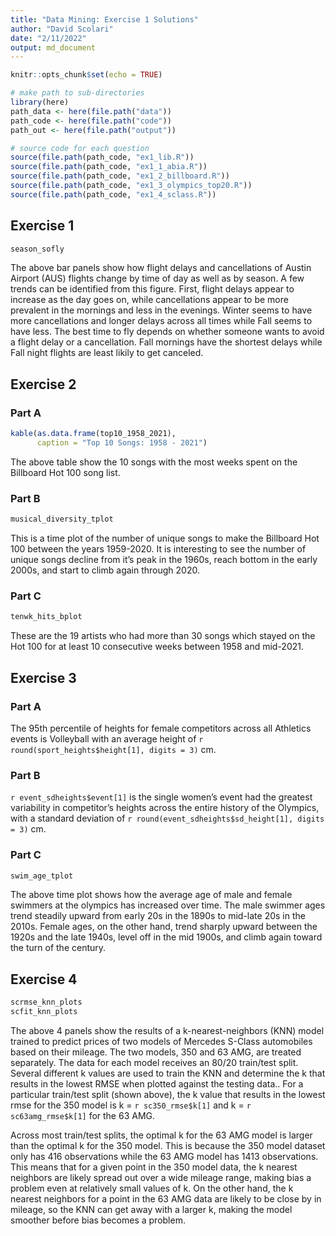 ```yaml
---
title: "Data Mining: Exercise 1 Solutions"
author: "David Scolari"
date: "2/11/2022"
output: md_document
---
```

```r
knitr::opts_chunk$set(echo = TRUE)
```

```r
# make path to sub-directories
library(here)
path_data <- here(file.path("data"))
path_code <- here(file.path("code"))
path_out <- here(file.path("output"))

# source code for each question
source(file.path(path_code, "ex1_lib.R"))
source(file.path(path_code, "ex1_1_abia.R"))
source(file.path(path_code, "ex1_2_billboard.R"))
source(file.path(path_code, "ex1_3_olympics_top20.R"))
source(file.path(path_code, "ex1_4_sclass.R"))
```

## Exercise 1

```r
season_sofly
```

The above bar panels show how flight delays and cancellations of Austin Airport (AUS) flights change by time of day as well as by season. A few trends can be identified from this figure. First, flight delays appear to increase as the day goes on, while cancellations appear to be more prevalent in the mornings and less in the evenings. Winter seems to have more cancellations and longer delays across all times while Fall seems to have less. The best time to fly depends on whether someone wants to avoid a flight delay or a cancellation. Fall mornings have the shortest delays while Fall night flights are least likily to get canceled.

## Exercise 2

### Part A

```r
kable(as.data.frame(top10_1958_2021), 
      caption = "Top 10 Songs: 1958 - 2021")
```

The above table show the 10 songs with the most weeks spent on the Billboard Hot 100 song list. 

### Part B

```r
musical_diversity_tplot
```

This is a time plot of the number of unique songs to make the Billboard Hot 100 between the years 1959-2020. It is interesting to see the number of unique songs decline from it's peak in the 1960s, reach bottom in the early 2000s, and start to climb again through 2020. 

### Part C

```r
tenwk_hits_bplot
```

These are the 19 artists who had more than 30 songs which stayed on the Hot 100 for at least 10 consecutive weeks between 1958 and mid-2021.

## Exercise 3

### Part A

The 95th percentile of heights for female competitors across all Athletics events is Volleyball with an average height of `r round(sport_heights$height[1], digits = 3)` cm.

### Part B
`r event_sdheights$event[1]` is the single women's event had the greatest variability in competitor's heights across the entire history of the Olympics, with a standard deviation of `r round(event_sdheights$sd_height[1], digits = 3)` cm.



### Part C

```r
swim_age_tplot
```

The above time plot shows how the average age of male and female swimmers at the olympics has increased over time. The male swimmer ages trend steadily upward from early 20s in the 1890s to mid-late 20s in the 2010s. Female ages, on the other hand, trend sharply upward between the 1920s and the late 1940s, level off in the mid 1900s, and climb again toward the turn of the century.

## Exercise 4

```r
scrmse_knn_plots
scfit_knn_plots
```

The above 4 panels show the results of a k-nearest-neighbors (KNN) model trained to predict prices of two models of Mercedes S-Class automobiles based on their mileage. The two models, 350 and 63 AMG, are treated separately. The data for each model receives an 80/20 train/test split. Several different k values are used to train the KNN and determine the k that results in the lowest RMSE when plotted against the testing data.. For a particular train/test split (shown above), the k value that results in the lowest rmse for the 350 model is k = `r sc350_rmse$k[1]` and k = `r sc63amg_rmse$k[1]` for the 63 AMG. 

Across most train/test splits, the optimal k for the 63 AMG model is larger than the optimal k for the 350 model. This is because the 350 model dataset only has 416 observations while the 63 AMG model has 1413 observations. This means that for a given point in the 350 model data, the k nearest neighbors are likely spread out over a wide mileage range, making bias a problem even at relatively small values of k. On the other hand, the k nearest neighbors for a point in the 63 AMG data are likely to be close by in mileage, so the KNN can get away with a larger k, making the model smoother before bias becomes a problem.